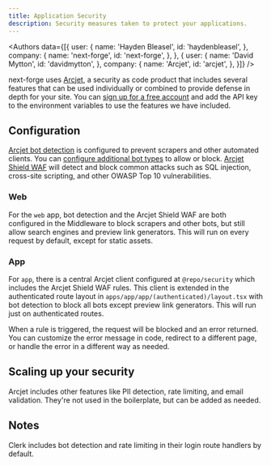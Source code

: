 ```yaml
---
title: Application Security
description: Security measures taken to protect your applications.
---
```



<Authors data={[{
  user: {
    name: 'Hayden Bleasel',
    id: 'haydenbleasel',
  },
  company: {
    name: 'next-forge',
    id: 'next-forge',
  },
}, {
  user: {
    name: 'David Mytton',
    id: 'davidmytton',
  },
  company: {
    name: 'Arcjet',
    id: 'arcjet',
  },
}]} />

next-forge uses [Arcjet](https://arcjet.com/), a security as code product that includes several features that can be used individually or combined to provide defense in depth for your site. You can [sign up for a free account](https://arcjet.com/) and add the API key to the environment variables to use the features we have included.

## Configuration

[Arcjet bot detection](https://docs.arcjet.com/bot-protection/concepts) is configured to prevent scrapers and other automated clients. You can [configure additional bot types](https://docs.arcjet.com/bot-protection/identifying-bots) to allow or block. [Arcjet Shield WAF](https://docs.arcjet.com/shield/concepts) will detect and block common attacks such as SQL injection, cross-site scripting, and other OWASP Top 10 vulnerabilities.

### Web

For the `web` app, bot detection and the Arcjet Shield WAF are both configured in the Middleware to block scrapers and other bots, but still allow search engines and preview link generators. This will run on every request by default, except for static assets.

### App

For `app`, there is a central Arcjet client configured at `@repo/security` which includes the Arcjet Shield WAF rules. This client is extended in the authenticated route layout in `apps/app/app/(authenticated)/layout.tsx` with bot detection to block all bots except preview link generators. This will run just on authenticated routes. 

When a rule is triggered, the request will be blocked and an error returned. You can customize the error message in code, redirect to a different page, or handle the error in a different way as needed.

## Scaling up your security

Arcjet includes other features like PII detection, rate limiting, and email validation. They're not used in the boilerplate, but can be added as needed.

## Notes

Clerk includes bot detection and rate limiting in their login route handlers by default.
